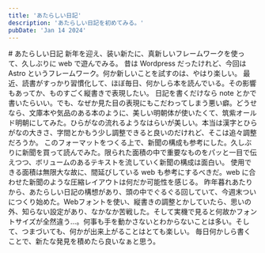 ```yaml
---
title: 'あたらしい日記'
description: 'あたらしい日記を初めてみる。'
pubDate: 'Jan 14 2024'
---
```



<VBlock column="auto">
# あたらしい日記
新年を迎え、装い新たに、真新しいフレームワークを使って、久しぶりに web で遊んでみる。  
昔は Wordpress だったけれど、今回は Astro というフレームワーク。何か新しいことを試すのは、やはり楽しい。  
最近、読書がすっかり習慣化して、ほぼ毎日、何かしら本を読んでいる。その影響もあってか、ものすごく縦書きで表現したい。  
日記を書くだけなら note とかで書いたらいい。でも、なぜか見た目の表現にもこだわってしまう悪い癖。どうせなら、文庫本や気品のある本のように、美しい明朝体が使いたくて、筑紫オールド明朝にしてみた。ひらがなの流れるようなはらいが美しい。本当は漢字とひらがなの大きさ、字間とかもう少し調整できると良いのだけれど、そこは追々調整だろうか。  
このフォーマットをつくる上で、新聞の構成も参考にした。久しぶりに新聞を買って読んでみた。限られた面積の中で重要なものをパッと一目で伝えつつ、ボリュームのあるテキストを流していく新聞の構成は面白い。  
使用できる面積は無限大な故に、間延びしている web も参考にするべきだ。web に合わせた新聞のような圧縮レイアウトは何だか可能性を感じる。  
昨年暮れあたりから、あたらしい日記の構想があり、頭の中でぐるぐる回していて、今週末ついにつくり始めた。Webフォントを使い、縦書きの調整とかしていたら、思いの外、知らない設定があり、なかなか苦戦した。そして実機で見ると何故かフォントサイズが全然違う…。何事も手を動かさないとわからないことは多い。そして、つまづいても、何かが出来上がることはとても楽しい。  
毎日何かしら書くことで、新たな発見を積めたら良いなぁと思う。
</VBlock>

